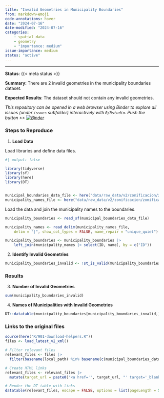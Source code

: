 ```yaml
---
title: "Invalid Geometries in Municipality Boundaries"
from: markdown+emoji
code-annotations: hover
date: "2024-07-16"
date-modified: "2024-07-16"
categories:
    - spatial data
    - geometry
    - "importance: medium"
issue-importance: medium
status: "active"
---
```


---

**Status**: {{< meta status >}}

**Summary**: There are 2 invalid geometries in the municipality boundaries dataset.

**Expected Results**: The dataset should not contain any invalid geometries.

*This repository can be opened in a web browser using Binder to explore all issues (under `issues` subfolder) interactively with `R/Rstudio`. Push the button >> [![Binder](https://mybinder.org/badge_logo.svg)](https://mybinder.org/v2/gh/e-kotov/mitma-data-issues/HEAD?urlpath=rstudio){target="_blank"}*

### Steps to Reproduce

1. **Load Data**

Load libraries and define data files.

```r
#| output: false

library(tidyverse)
library(sf)
library(here)
library(DT)


municipal_boundaries_data_file <- here("data/raw_data/v2/zonificacion/zonificacion_municipios/zonificacion_municipios.shp")
municipality_names_file <- here("data/raw_data/v2/zonificacion/zonificacion_municipios/nombres_municipios.csv")
```

Load the data and join the municipality names to the boundaries.


```r
municipality_boundaries <- read_sf(municipal_boundaries_data_file)

municipality_names <- read_delim(municipality_names_file,
    delim = "|", show_col_types = FALSE, name_repair = "unique_quiet")

municipality_boundaries <- municipality_boundaries |>
    left_join(municipality_names |> select(ID, name), by = c("ID"))
```


2. **Identify Invalid Geometries**

```r
municipality_boundaries_invalid <- !st_is_valid(municipality_boundaries)
```

### Results

3. **Number of Invalid Geometries**

```r
sum(municipality_boundaries_invalid)
```

4. **Names of Municipalities with Invalid Geometries**

```r
DT::datatable(municipality_boundaries[municipality_boundaries_invalid,] |> st_drop_geometry())
```



### Links to the original files

```r
source(here("R/901-download-helpers.R"))
files <- load_latest_v2_xml()

# Filter relevant files
relevant_files <- files |> 
  filter(basename(local_path) %in% basename(c(municipal_boundaries_data_file, municipality_names_file)) )

# Create HTML links
relevant_files <- relevant_files |> 
  mutate(target_url = paste0("<a href='", target_url, "' target='_blank'>", target_url, "</a>"))

# Render the DT table with links
datatable(relevant_files, escape = FALSE, options = list(pageLength = 5))
```


